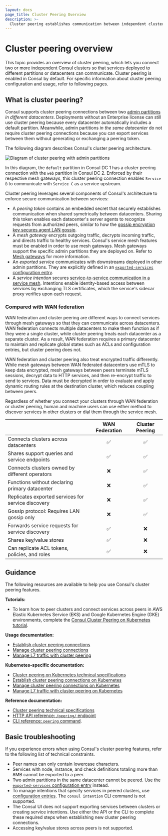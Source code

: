 ```yaml
---
layout: docs
page_title: Cluster Peering Overview
description: >-
  Cluster peering establishes communication between independent clusters in Consul, allowing services to interact across datacenters. Learn how cluster peering works, its differences with WAN federation for multi-datacenter deployments, and how to troubleshoot common issues.  
---
```


# Cluster peering overview

This topic provides an overview of cluster peering, which lets you connect two or more independent Consul clusters so that services deployed to different partitions or datacenters can communicate.
Cluster peering is enabled in Consul by default. For specific information about cluster peering configuration and usage, refer to following pages.

## What is cluster peering?

Consul supports cluster peering connections between two [admin partitions](/consul/docs/enterprise/admin-partitions) _in different datacenters_. Deployments without an Enterprise license can still use cluster peering because every datacenter automatically includes a default partition. Meanwhile, admin partitions _in the same datacenter_ do not require cluster peering connections because you can export services between them without generating or exchanging a peering token.

The following diagram describes Consul's cluster peering architecture.

![Diagram of cluster peering with admin partitions](/img/cluster-peering-diagram.png)

In this diagram, the `default` partition in Consul DC 1 has a cluster peering connection with the `web` partition in Consul DC 2. Enforced by their respective mesh gateways, this cluster peering connection enables `Service B` to communicate with `Service C` as a service upstream.

Cluster peering leverages several components of Consul's architecture to enforce secure communication between services:

- A _peering token_ contains an embedded secret that securely establishes communication when shared symetrically between datacenters. Sharing this token enables each datacenter's server agents to recognize requests from authorized peers, similar to how the [gossip encryption key secures agent LAN gossip](/consul/docs/security/encryption#gossip-encryption).
- A _mesh gateway_ encrypts outgoing traffic, decrypts incoming traffic, and directs traffic to healthy services. Consul's service mesh features must be enabled in order to use mesh gateways. Mesh gateways support the specific admin partitions they are deployed on. Refer to [Mesh gateways](/consul/docs/connect/gateways/mesh-gateway) for more information.
- An _exported service_ communicates with downstreams deployed in other admin partitions. They are explicitly defined in an [`exported-services` configuration entry](/consul/docs/connect/config-entries/exported-services).
- A _service intention_ secures [service-to-service communication in a service mesh](/consul/docs/connect/intentions). Intentions enable identity-based access between services by exchanging TLS certificates, which the service's sidecar proxy verifies upon each request.

### Compared with WAN federation

WAN federation and cluster peering are different ways to connect services through mesh gateways so that they can communicate across datacenters. WAN federation connects multiple datacenters to make them function as if they were a single cluster, while cluster peering treats each datacenter as a separate cluster. As a result, WAN federation requires a primary datacenter to maintain and replicate global states such as ACLs and configuration entries, but cluster peering does not.

WAN federation and cluster peering also treat encrypted traffic differently. While mesh gateways between WAN federated datacenters use mTLS to keep data encrypted, mesh gateways between peers terminate mTLS sessions, decrypt data to HTTP services, and then re-encrypt traffic to send to services. Data must be decrypted in order to evaluate and apply dynamic routing rules at the destination cluster, which reduces coupling between peers.

Regardless of whether you connect your clusters through WAN federation or cluster peering, human and machine users can use either method to discover services in other clusters or dial them through the service mesh.

|                                                    | WAN Federation | Cluster Peering |
| :------------------------------------------------- | :------------: | :-------------: |
| Connects clusters across datacenters               |    &#9989;     |    &#9989;      |
| Shares support queries and service endpoints       |    &#9989;     |    &#9989;      |
| Connects clusters owned by different operators     |    &#10060;    |    &#9989;      |
| Functions without declaring primary datacenter     |    &#10060;    |    &#9989;      |
| Replicates exported services for service discovery |    &#10060;    |    &#9989;      |
| Gossip protocol: Requires LAN gossip only          |    &#10060;    |    &#9989;      |
| Forwards service requests for service discovery    |    &#9989;     |    &#10060;     |
| Shares key/value stores                            |    &#9989;     |    &#10060;     |
| Can replicate ACL tokens, policies, and roles      |    &#9989;     |    &#10060;     |

## Guidance

The following resources are available to help you use Consul's cluster peering features.

**Tutorials:**

- To learn how to peer clusters and connect services across peers in AWS Elastic Kubernetes Service (EKS) and Google Kubernetes Engine (GKE) environments, complete the [Consul Cluster Peering on Kubernetes tutorial](/consul/tutorials/developer-mesh/cluster-peering).

**Usage documentation:**

- [Establish cluster peering connections](/consul/docs/connect/cluster-peering/usage/establish-cluster-peering)
- [Manage cluster peering connections](/consul/docs/connect/cluster-peering/usage/manage-connections)
- [Manage L7 traffic with cluster peering](/consul/docs/connect/cluster-peering/usage/peering-traffic-management)

**Kubernetes-specific documentation:**

- [Cluster peering on Kubernetes technical specifications](/consul/docs/k8s/connect/cluster-peering/tech-specs)
- [Establish cluster peering connections on Kubernetes](/consul/docs/k8s/connect/cluster-peering/usage/establish-peering)
- [Manage cluster peering connections on Kubernetes](/consul/docs/k8s/connect/cluster-peering/usage/manage-peering)
- [Manage L7 traffic with cluster peering on Kubernetes](/consul/docs/k8s/connect/cluster-peering/usage/l7-traffic)

**Reference documentation:**

- [Cluster peering technical specifications](/consul/docs/connect/cluster-peering/tech-specs)
- [HTTP API reference: `/peering/` endpoint](/consul/api-docs/peering)
- [CLI reference: `peering` command](/consul/commands/peering).

## Basic troubleshooting

If you experience errors when using Consul's cluster peering features, refer to the following list of technical constraints.

- Peer names can only contain lowercase characters.
- Services with node, instance, and check definitions totaling more than 8MB cannot be exported to a peer.
- Two admin partitions in the same datacenter cannot be peered. Use the [`exported-services` configuration entry](/consul/docs/connect/config-entries/exported-services#exporting-services-to-peered-clusters) instead.
- To manage intentions that specify services in peered clusters, use [configuration entries](/consul/docs/connect/config-entries/service-intentions). The `consul intention` CLI command is not supported.
- The Consul UI does not support exporting services between clusters or creating service intentions. Use either the API or the CLI to complete these required steps when establishing new cluster peering connections.
- Accessing key/value stores across peers is not supported.
